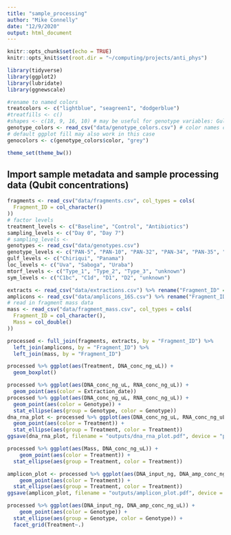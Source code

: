```yaml
---
title: "sample_processing"
author: "Mike Connelly"
date: "12/9/2020"
output: html_document
---
```


```r
knitr::opts_chunk$set(echo = TRUE)
knitr::opts_knit$set(root.dir = "~/computing/projects/anti_phys")
```
```r
library(tidyverse)
library(ggplot2)
library(lubridate)
library(ggnewscale)
```
```r
#rename to named colors
treatcolors <- c("lightblue", "seagreen1", "dodgerblue")
#treatfills <- c()
#shapes <- c(18, 9, 16, 10) # may be useful for genotype variables: Gulf, Location, mtORF, symbiont, etc.
genotype_colors <- read_csv("data/genotype_colors.csv") # color names csv corresponding to excel sheet colors
# default ggplot fill may also work in this case
genocolors <- c(genotype_colors$color, "grey")
```
```r
theme_set(theme_bw())
```
## Import sample metadata and sample processing data (Qubit concentrations)
```r
fragments <- read_csv("data/fragments.csv", col_types = cols(
  Fragment_ID = col_character()
))
# factor levels
treatment_levels <- c("Baseline", "Control", "Antibiotics")
sampling_levels <- c("Day 0", "Day 7")
# sampling_levels <- 
genotypes <- read_csv("data/genotypes.csv")
genotype_levels <- c("PAN-5", "PAN-10", "PAN-32", "PAN-34", "PAN-35", "PAN-37", "PAN-39", "PAN-41", "PAN-43","PAN-44", "PAN-78", "PAN-79", "PAN-83", "URA-51", NA)
gulf_levels <- c("Chiriqui", "Panama")
loc_levels <- c("Uva", "Saboga", "Uraba")
mtorf_levels <- c("Type_1", "Type_2", "Type_3", "unknown")
sym_levels <- c("C1bc", "C1d", "D1", "D2", "unknown")
```
```r
extracts <- read_csv("data/extractions.csv") %>% rename("Fragment_ID" = Sample_ID)
amplicons <- read_csv("data/amplicons_16S.csv") %>% rename("Fragment_ID" = Sample_ID)
# read in fragment mass data
mass <- read_csv("data/fragment_mass.csv", col_types = cols(
  Fragment_ID = col_character(),
  Mass = col_double()
))
```

```r
processed <- full_join(fragments, extracts, by = "Fragment_ID") %>%
  left_join(amplicons, by = "Fragment_ID") %>% 
  left_join(mass, by = "Fragment_ID")
```

```r
processed %>% ggplot(aes(Treatment, DNA_conc_ng_uL)) +
  geom_boxplot()
```
```r
processed %>% ggplot(aes(DNA_conc_ng_uL, RNA_conc_ng_uL)) +
  geom_point(aes(color = Extraction_date))
processed %>% ggplot(aes(DNA_conc_ng_uL, RNA_conc_ng_uL)) +
  geom_point(aes(color = Genotype)) + 
  stat_ellipse(aes(group = Genotype, color = Genotype))
dna_rna_plot <- processed %>% ggplot(aes(DNA_conc_ng_uL, RNA_conc_ng_uL)) +
  geom_point(aes(color = Treatment)) + 
  stat_ellipse(aes(group = Treatment, color = Treatment))
ggsave(dna_rna_plot, filename = "outputs/dna_rna_plot.pdf", device = "pdf")
```
```r
processed %>% ggplot(aes(Mass, DNA_conc_ng_uL)) +
    geom_point(aes(color = Treatment)) + 
  stat_ellipse(aes(group = Treatment, color = Treatment))
```
```r
amplicon_plot <- processed %>% ggplot(aes(DNA_input_ng, DNA_amp_conc_ng_uL)) +
    geom_point(aes(color = Treatment)) + 
  stat_ellipse(aes(group = Treatment, color = Treatment))
ggsave(amplicon_plot, filename = "outputs/amplicon_plot.pdf", device = "pdf")

processed %>% ggplot(aes(DNA_input_ng, DNA_amp_conc_ng_uL)) +
    geom_point(aes(color = Genotype)) + 
  stat_ellipse(aes(group = Genotype, color = Genotype)) + 
  facet_grid(Treatment~.)
```

